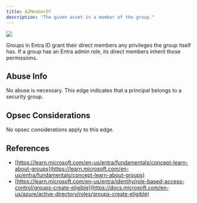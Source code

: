 ---
title: AZMemberOf
description: "The given asset is a member of the group."
---

<Frame>
  <img src="/hc/images/image-2-1.png"/>
</Frame>

Groups in Entra ID grant their direct members any privileges the group itself has. If a group has an Entra admin role, its direct members inherit those permissions.

## Abuse Info

No abuse is necessary. This edge indicates that a principal belongs to a security group.

## Opsec Considerations
No opsec considerations apply to this edge.

## References

* [https://learn.microsoft.com/en-us/entra/fundamentals/concept-learn-about-groups](https://learn.microsoft.com/en-us/entra/fundamentals/concept-learn-about-groups)
* [https://learn.microsoft.com/en-us/entra/identity/role-based-access-control/groups-create-eligible](https://docs.microsoft.com/en-us/azure/active-directory/roles/groups-create-eligible)
